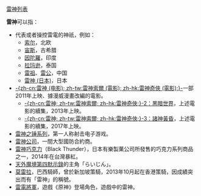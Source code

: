 [[雷神列表|雷神列表]]

'''雷神'''可以指：
* 代表或者操控雷電的神祇，例如：
** [[索尔|索尔]]，北欧
** [[宙斯|宙斯]]，古希腊
** [[因陀羅|因陀羅]]，印度
** [[拉玛逊|拉玛逊]]，泰国
** [[雷祖|雷祖]]、[[雷公|雷公]]，中国
** [[雷神_(日本)|雷神 (日本)]]，日本
* [[雷神_(电影)|-{zh-cn:雷神 (电影); zh-tw:雷神索爾 (電影); zh-hk:雷神奇俠 (電影);}-]]一部2011年上映、據漫威漫畫改編的電影。
** [[雷神2：黑暗世界|-{zh-cn:雷神; zh-tw:雷神索爾; zh-hk:雷神奇俠;}-2：黑暗世界]]，上述電影的續集，2013年上映。
** [[雷神索爾3：諸神黃昏|-{zh-cn:雷神; zh-tw:雷神索爾; zh-hk:雷神奇俠;}-3：諸神黃昏]]，上述電影的續集，2017年上映。
* [[雷神之锤系列|雷神之锤系列]]，第一人称射击电子游戏。
* [[雷神公司|雷神公司]]，一間大型國防合約商。
* [[雷神巧克力|雷神巧克力]]（Black Thunder），日本有樂製菓公司所發售的巧克力系列商品之一，2014年在台灣暴紅。
* [[天外魔境第四默示錄|天外魔境第四默示錄]]的主角「らいじん」。
* [[莫雷拉|莫雷拉]]，巴西騎師，曾於新加坡策騎，2013年10月起在香港策騎，因成績突出而有「雷神」的稱號。
* [[雷電將軍|雷電將軍]]，遊戲《原神》登場角色，遊戲中的雷神。

{{disambig|L|Cat=二字消歧義}}